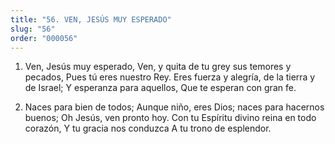 ```yaml
---
title: "56. VEN, JESÚS MUY ESPERADO"
slug: "56"
order: "000056"
---
```

1. Ven, Jesús muy esperado,
Ven, y quita de tu grey sus temores y pecados, Pues tú eres nuestro Rey.
Eres fuerza y alegría, de la tierra y de Israel; Y esperanza para aquellos,
Que te esperan con gran fe.

2.   Naces para bien de todos;
Aunque niño, eres Dios; naces para hacernos buenos;
Oh Jesús, ven pronto hoy.
Con tu Espíritu divino reina en todo corazón, Y tu gracia nos conduzca
A tu trono de esplendor.


